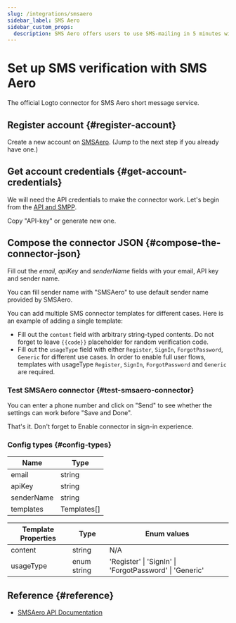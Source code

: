 ```yaml
---
slug: /integrations/smsaero
sidebar_label: SMS Aero
sidebar_custom_props:
  description: SMS Aero offers users to use SMS-mailing in 5 minutes without viewing the contract. Developers are offered a convenient API with accessible classes and 24x7 chat support.
---
```



# Set up SMS verification with SMS Aero

The official Logto connector for SMS Aero short message service.

<GuideTip />

## Register account \{#register-account}

Create a new account on [SMSAero](https://smsaero.ru/). (Jump to the next step if you already have one.)

## Get account credentials \{#get-account-credentials}

We will need the API credentials to make the connector work. Let's begin from
the [API and SMPP](https://smsaero.ru/cabinet/settings/apikey/).

Copy "API-key" or generate new one.

## Compose the connector JSON \{#compose-the-connector-json}

Fill out the _email_, _apiKey_ and _senderName_ fields with your email, API key and sender name.

You can fill sender name with "SMSAero" to use default sender name provided by SMSAero.

You can add multiple SMS connector templates for different cases. Here is an example of adding a single template:

- Fill out the `content` field with arbitrary string-typed contents. Do not forget to leave `{{code}}` placeholder for
  random verification code.
- Fill out the `usageType` field with either `Register`, `SignIn`, `ForgotPassword`, `Generic` for different use cases.
  In order to enable full user flows, templates with usageType `Register`, `SignIn`, `ForgotPassword` and `Generic` are
  required.

### Test SMSAero connector \{#test-smsaero-connector}

You can enter a phone number and click on "Send" to see whether the settings can work before "Save and Done".

That's it. Don't forget to <MainSiteUrl href="/connectors/sms-connectors/#enable-phone-number-sign-up-or-sign-in">Enable connector in sign-in experience</MainSiteUrl>.

### Config types \{#config-types}

| Name       | Type        |
| ---------- | ----------- |
| email      | string      |
| apiKey     | string      |
| senderName | string      |
| templates  | Templates[] |

| Template Properties | Type        | Enum values                                             |
| ------------------- | ----------- | ------------------------------------------------------- |
| content             | string      | N/A                                                     |
| usageType           | enum string | 'Register' \| 'SignIn' \| 'ForgotPassword' \| 'Generic' |

## Reference \{#reference}

- [SMSAero API Documentation](https://smsaero.ru/integration/documentation/api/)
